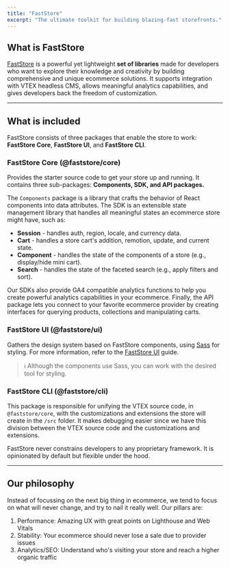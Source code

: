 ```yaml
---
title: "FastStore"
excerpt: "The ultimate toolkit for building blazing-fast storefronts."
---
```


## What is FastStore

[FastStore](https://github.com/vtex/faststore) is a powerful yet lightweight **set of libraries** made for developers who want to explore their knowledge and creativity by building comprehensive and unique ecommerce solutions. It supports integration with VTEX headless CMS, allows meaningful analytics capabilities, and gives developers back the freedom of customization.

---

## What is included

FastStore consists of three packages that enable the store to work: **FastStore Core**, **FastStore UI**, and **FastStore CLI**.

### FastStore Core (@faststore/core)

Provides the starter source code to get your store up and running. It contains three sub-packages: **Components, SDK, and API packages.**

The `Components` package is a library that crafts the behavior of React components into data attributes. The SDK is an extensible state management library that handles all meaningful states an ecommerce store might have, such as:

- **Session** - handles auth, region, locale, and currency data.
- **Cart** - handles a store cart's addition, remotion, update, and current state.
- **Component** - handles the state of the components of a store (e.g., display/hide mini cart).
- **Search** - handles the state of the faceted search (e.g., apply filters and sort).

Our SDKs also provide GA4 compatible analytics functions to help you create powerful analytics capabilities in your ecommerce.
Finally, the API package lets you connect to your favorite ecommerce provider by creating interfaces for querying products, collections and manipulating carts.

### FastStore UI (@faststore/ui)

Gathers the design system based on FastStore components, using [Sass](https://sass-lang.com/) for styling. For more information, refer to the [FastStore UI](/components) guide.

> ℹ️ Although the components use Sass, you can work with the desired tool for styling.

### FastStore CLI (@faststore/cli)

This package is responsible for unifying the VTEX source code, in `@faststore/core`, with the customizations and extensions the store will create in the `/src` folder.
It makes debugging easier since we have this division between the VTEX source code and the customizations and extensions.

FastStore never constrains developers to any proprietary framework. It is opinionated by default but flexible under the hood.

---

## Our philosophy

Instead of focussing on the next big thing in ecommerce, we tend to focus on what will never change, and try to nail it really well. Our pillars are:

1. Performance: Amazing UX with great points on Lighthouse and Web Vitals
2. Stability: Your ecommerce should never lose a sale due to provider issues
3. Analytics/SEO: Understand who's visiting your store and reach a higher organic traffic
